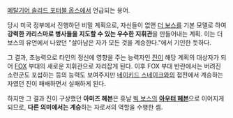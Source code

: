 [[메탈기어 솔리드 포터블 옵스]]에서 언급되는 용어.

당시 미국 정부에서 진행하던 비밀 계획으로, 자신들이 없앤 [[더 보스]]를 기본 모델로 하여 '''강력한 카리스마로 병사들을 지도할 수 있는 우수한 지휘관'''을 만들어내는 계획. 이는 더 보스의 유언에서 나왔던 "살아남은 자가 모든 것을 계승한다."에서 기인한 듯하다.

그 결과, 초능력으로 타인의 정신에 영향을 주는 능력자인 [[진]]이 해당 계획의 대상자가 되어 [[FOX]] 부대의 새로운 지휘관으로 자리잡게 된다. 이후 FOX 부대 반란에서는 버려진 소련군도 포섭하는 등의 능력도 보여주지만 [[네이키드 스네이크]]와의 접전에서 계승하는 자였던 진이 패배하면서 실패하게 된다.

하지만 그 결과 진이 구상했던 '''아미즈 헤븐'''은 훗날 [[빅 보스]]의 '''[[아우터 헤븐]]'''으로 이어지게 되므로, '''다른 의미에서는 계승'''하는 자로서의 역할을 수행한 셈.

